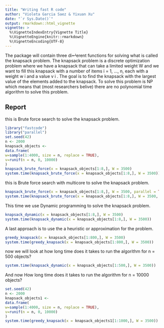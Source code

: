 ```yaml
---
title: "Writing fast R code"
author: "Violeta Garcia Saez & Yixuan Xu"
date: "`r Sys.Date()`"
output: rmarkdown::html_vignette
vignette: >
  %\VignetteIndexEntry{Vignette Title}
  %\VignetteEngine{knitr::rmarkdown}
  %\VignetteEncoding{UTF-8}
---
```


The package will contain three di↵erent functions for solving what is called the knapsack problem.
The knapsack problem is a discrete optimization problem where we have a knapsack that can take a
limited weight W and we want to fill this knapsack with a number of items i = 1, ..., n, each with a
weight w i and a value v i . The goal is to find the knapsack with the largest value of the elements added
to the knapsack. To solve this problem is NP which means that (most researchers belive) there are no
polynomial time algorithm to solve this problem.


## Report

this is Brute force search to solve the knapsack problem.

```r
library("fastcode")
library("parallel")
set.seed(42)
n <- 2000
knapsack_objects <-
data.frame(
w=sample(1:4000, size = n, replace = TRUE),
v=runif(n = n, 0, 10000)
)
knapsack_brute_force(x = knapsack_objects[1:8,], W = 3500)
system.time(knapsack_brute_force(x = knapsack_objects[1:8,], W = 3500))
```
  
this is Brute force search with multicore to solve the knapsack problem.

```r
knapsack_brute_force(x = knapsack_objects[1:8,], W = 3500, parallel = TRUE)
system.time(knapsack_brute_force(x = knapsack_objects[1:8,], W = 3500, parallel = TRUE))
```
  
This time we use Dynamic programming to solve the knapsack problem.

```r
knapsack_dynamic(x = knapsack_objects[1:8,], W = 3500)
system.time(knapsack_dynamic(x = knapsack_objects[1:8,], W = 3500))
```
  
A last approach is to use the a heuristic or approximation for the problem.
  
```r
greedy_knapsack(x = knapsack_objects[1:800,], W = 3500)
system.time(greedy_knapsack(x = knapsack_objects[1:800,], W = 3500))
```
  
now we will look at how long time does it takes to run the algorithm for n = 500 objects?  

```r
system.time(knapsack_dynamic(x = knapsack_objects[1:500,], W = 3500))
```

And now How long time does it takes to run the algorithm for n = 10000 objects?

```r
set.seed(42)
n <- 2000
knapsack_objects1 <-
data.frame(
w=sample(1:4000, size = n, replace = TRUE),
v=runif(n = n, 0, 10000)
)
system.time(greedy_knapsack(x = knapsack_objects1[1:1000,], W = 3500))
```